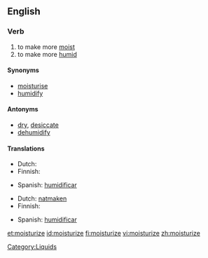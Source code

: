 ==English==

===Verb===
{{en-verb|moisturiz|ing}}

# to make more [[moist]]
# to make more [[humid]]

====Synonyms====
*[[moisturise]]
*[[humidify]]

====Antonyms====
*[[dry]], [[desiccate]]
*[[dehumidify]]

====Translations====
{{trans-top|to make more [[moist]]}}
* Dutch: {{t+|nl|bevochtigen}}
* Finnish: {{t-|fi|kosteuttaa}}
{{trans-mid}}
* Spanish: [[humidificar]]
{{trans-bottom}}

{{trans-top|to make more [[humid]]}}
* Dutch: [[natmaken]]
* Finnish: {{t-|fi|kosteuttaa}}
{{trans-mid}}
* Spanish: [[humidificar]]
{{trans-bottom}}


[[Category:Liquids]]

[[et:moisturize]]
[[id:moisturize]]
[[fi:moisturize]]
[[vi:moisturize]]
[[zh:moisturize]]